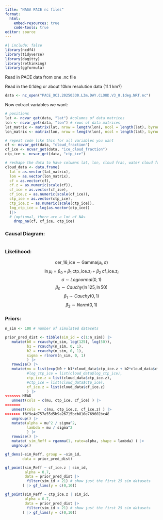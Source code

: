 ```yaml
---
title: "NASA PACE nc files"
format: 
  html:
    embed-resources: true
    code-tools: true
editor: source
---
```


```r
#| include: false
library(ncdf4)
library(tidyverse)
library(dagitty)
library(rethinking)
library(ggformula)
```

Read in PACE data from one .nc file

Read in the 0.1deg or about 10km resolution data (11.1 km?)

```r
data <- nc_open("PACE_OCI.20250330.L3m.DAY.CLOUD.V3_0.1deg.NRT.nc")
```

Now extract variables we want:

```r
# positions
lat <- ncvar_get(data, "lat") #columns of data matrices
lon <- ncvar_get(data, "lon") # rows of data matrices
lat_matrix <- matrix(lat, nrow = length(lon), ncol = length(lat), byrow = TRUE)
lon_matrix <- matrix(lon, nrow = length(lon), ncol = length(lat), byrow = FALSE)

# repeat code like this for all variables you want
cf <- ncvar_get(data, "cloud_fraction")
cf_ice <- ncvar_get(data, "ice_cloud_fraction")
ctp_ice <- ncvar_get(data, "ctp_ice")
```

```R
# reshape the data to have columns lat, lon, cloud frac, water cloud frac
cloud_data <- data.frame(
  lat = as.vector(lat_matrix),
  lon = as.vector(lon_matrix),
  cf = as.vector(cf),
  cf.z = as.numeric(scale(cf)),
  cf_ice = as.vector(cf_ice),
  cf_ice.z = as.numeric(scale(cf_ice)),
  ctp_ice = as.vector(ctp_ice),
  ctp_ice.z = as.numeric(scale(ctp_ice)),
  log_ctp_ice = log(as.vector(ctp_ice))
  )|>
  # (optional, there are a lot of NAs
    drop_na(cf, cf_ice, ctp_ice)
```

### Causal Diagram:
```r

```


### Likelihood:
$$\text{cer_16_ice} \sim \mathrm{Gamma}(\mu_i, \sigma)$$
$$\ln{\mu_i} = \beta_0 + \beta_1 \;\text{ctp_ice.z}_i + \beta_2 \;\text{cf_ice.z}_i $$
$$\sigma \sim Lognormal(0, 1)$$
$$\beta_0 \sim Cauchy(\ln{125}, \ln{50})$$
$$\beta_1 \sim Cauchy(0, 1)$$
$$\beta_2 \sim Norm(0, 1)$$

### Priors:
```r
n_sim <- 100 # number of simulated datasets

prior_pred_dist <- tibble(sim_id = c(1:n_sim)) |> 
   mutate(b0 = rcauchy(n_sim, log(125), log(50)),
          b1 = rcauchy(n_sim, 0, 1),
          b2 = rcauchy(n_sim, 0, 1),
          sigma = rlnorm(n_sim, 0, 1)
          ) |>
   rowwise() |>
   mutate(mu = list(exp(b0 + b1*cloud_data$ctp_ice.z + b2*cloud_data$cf_ice)),
          #log_ctp_ice = list(cloud_data$log_ctp_ice),
          ctp_ice.z = list(cloud_data$ctp_ice.z),
          #ctp_ice = list(cloud_data$ctp_ice),
          cf_ice.z = list(cloud_data$cf_ice.z)
          ) |>
<<<<<<< HEAD
   unnest(cols = c(mu, ctp_ice, cf_ice) ) |>
=======
   unnest(cols =  c(mu, ctp_ice.z, cf_ice.z) ) |>
>>>>>>> f6f9e4d757a55d5b9a26715bcb810e769602bc48
   ungroup() |>
   mutate(alpha = mu^2 / sigma^2,
          lambda = mu / sigma^2
          ) |>
   rowwise() |> 
   mutate( sim_Reff = rgamma(1, rate=alpha, shape = lambda) ) |>
   ungroup()
```

```r
gf_dens(~sim_Reff, group = ~sim_id, 
        data = prior_pred_dist)
```

```r
gf_point(sim_Reff ~ cf_ice.z | sim_id,
         alpha = 0.7,
         data = prior_pred_dist |>
          filter(sim_id < 21) # show just the first 25 sim datasets
        ) |> gf_lims(y = c(0,10))

gf_point(sim_Reff ~ ctp_ice.z | sim_id,
         alpha = 0.7,
         data = prior_pred_dist |>
          filter(sim_id < 21) # show just the first 25 sim datasets
        ) |> gf_lims(y = c(0,10))
```

